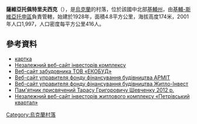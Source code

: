 {{coord|50|23|2|N|30|19|18|E|scale:30000|display=title}}

'''薩維亞托佩特里夫西克'''（{{lang-uk|Святопетрівське}}），是[[烏克蘭|烏克蘭]]的村落，位於該國中北部[[基輔州|基輔州]]，由[[基輔-斯維亞托申區|基輔-斯維亞托申區]]負責管轄，始建於1928年，面積4.8平方公里，海拔高度174米，2001年人口1,997，人口密度每平方公里416人。

==參考資料==
* [http://gska2.rada.gov.ua/pls/z7502/A005?rdat1=03.02.2009&rf7571=15964 картка]{{dead link|date=2018年4月 |bot=InternetArchiveBot |fix-attempted=yes }}
* [http://www.petrivske.com Незалежний веб-сайт інвесторів комплексу] {{Wayback|url=http://www.petrivske.com/ |date=20210301165845 }}
* [http://www.ekobud.com.ua Веб-сайт забудовника ТОВ «ЕКОБУД»] {{Wayback|url=http://www.ekobud.com.ua/ |date=20210119054043 }}
* [https://web.archive.org/web/20140516191811/http://armit.kiev.ua/ Веб-сайт управителя фонду фінансування будівництва АРМІТ]
* [http://www.zhitlo-invest.kiev.ua Веб-сайт управителя фонду фінансування будівництва Житло-Інвест] {{Wayback|url=http://www.zhitlo-invest.kiev.ua/ |date=20210506231748 }}
* [http://www.tms.kiev.ua/?subs=ZTTYUeDjU5oO&photo=100637&lang=ua#photo Пам'ятник присвячений Тарасу Григоровичу Шевченку 2012 р.] {{Wayback|url=http://www.tms.kiev.ua/?subs=ZTTYUeDjU5oO&photo=100637&lang=ua#photo |date=20200815072050 }}
* [http://www.pkvartal.com Незалежний веб-сайт інвесторів житлового комплексу «Петрівський квартал»] {{Wayback|url=http://www.pkvartal.com/ |date=20210225183922 }}

{{Ukraine-geo-stub}}
[[Category:烏克蘭村落|Category:烏克蘭村落]]